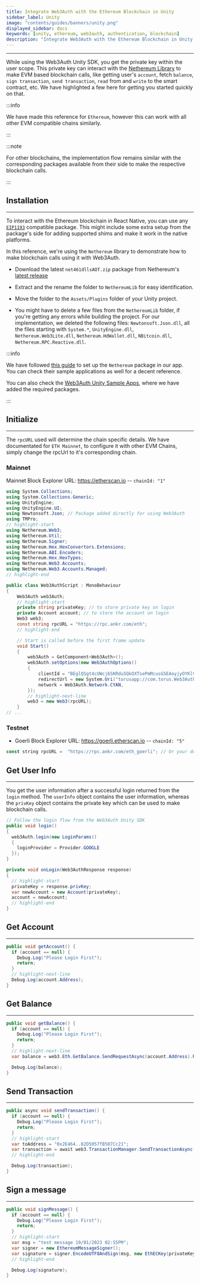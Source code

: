 ```yaml
---
title: Integrate Web3Auth with the Ethereum Blockchain in Unity
sidebar_label: Unity
image: "contents/guides/banners/unity.png"
displayed_sidebar: docs
keywords: [unity, ethereum, web3auth, authentication, blockchain]
description: "Integrate Web3Auth with the Ethereum Blockchain in Unity | Documentation - Web3Auth"
---
```


---

While using the Web3Auth Unity SDK, you get the private key within the user scope. This private key can interact with the
[Nethereum Library](https://nethereum.com/) to make EVM based blockchain calls, like getting user's `account`, fetch `balance`, `sign transaction`,
`send transaction`, `read` from and `write` to the smart contract, etc. We have highlighted a few here for getting you started quickly on that.

:::info

We have made this reference for `Ethereum`, however this can work with all other EVM compatible chains similarly.

:::

:::note

For other blockchains, the implementation flow remains similar with the corresponding packages available from their side to make the respective
blockchain calls.

:::

## Installation

---

To interact with the Ethereum blockchain in React Native, you can use any [`EIP1193`](https://eips.ethereum.org/EIPS/eip-1193) compatible package.
This might include some extra setup from the package's side for adding supported shims and make it work in the native platforms.

In this reference, we're using the `Nethereum` library to demonstrate how to make blockchain calls using it with Web3Auth.

- Download the latest `net461dllsAOT.zip` package from Nethereum's [latest release](https://github.com/Nethereum/Nethereum/releases)

- Extract and the rename the folder to `NethereumLib` for easy identification.

- Move the folder to the `Assets/Plugins` folder of your Unity project.

- You might have to delete a few files from the `NethereumLib` folder, if you're getting any errors while building the project. For our
  implementation, we deleted the following files: `Newtonsoft.Json.dll`, all the files starting with `System.*`, `UnityEngine.dll`,
  `Nethereum.Web3Lite.dll`, `Nethereum.HdWallet.dll`, `NBitcoin.dll`, `Nethereum.RPC.Reactive.dll`.

:::info

We have followed [this guide](https://docs.nethereum.com/en/latest/unity3d-introduction/) to set up the `Nethereum` package in our app. You can check
their sample applications as well for a decent reference.

You can also check the [Web3Auth Unity Sample Apps](https://github.com/Web3Auth/examples/tree/main/unity), where we have added the required packages.

:::

## Initialize

---

The `rpcURL` used will determine the chain specific details. We have documentated for `ETH Mainnet`, to configure it with other EVM Chains, simply
change the rpcUrl to it's corresponding chain.

### Mainnet

Mainnet Block Explorer URL: https://etherscan.io -- `chainId: "1"`

```cs
using System.Collections;
using System.Collections.Generic;
using UnityEngine;
using UnityEngine.UI;
using Newtonsoft.Json; // Package added directly for using Web3Auth
using TMPro;
// highlight-start
using Nethereum.Web3;
using Nethereum.Util;
using Nethereum.Signer;
using Nethereum.Hex.HexConvertors.Extensions;
using Nethereum.ABI.Encoders;
using Nethereum.Hex.HexTypes;
using Nethereum.Web3.Accounts;
using Nethereum.Web3.Accounts.Managed;
// highlight-end

public class Web3AuthScript : MonoBehaviour
{
    Web3Auth web3Auth;
    // highlight-start
    private string privateKey; // to store private key on login
    private Account account; // to store the account on login
    Web3 web3;
    const string rpcURL = "https://rpc.ankr.com/eth";
    // highlight-end

    // Start is called before the first frame update
    void Start()
    {
        web3Auth = GetComponent<Web3Auth>();
        web3Auth.setOptions(new Web3AuthOptions()
        {
            clientId = "BEglQSgt4cUWcj6SKRdu5QkOXTsePmMcusG5EAoyjyOYKlVRjIF1iCNnMOTfpzCiunHRrMui8TIwQPXdkQ8Yxuk",
            redirectUrl = new System.Uri("torusapp://com.torus.Web3AuthUnity/auth"),
            network = Web3Auth.Network.CYAN,
        });
        // highlight-next-line
        web3 = new Web3(rpcURL);
    }
// ...
```

### Testnet

- Goerli Block Explorer URL: https://goerli.etherscan.io -- `chainId: "5"`

```js
const string rpcURL =  "https://rpc.ankr.com/eth_goerli"; // Or your desired RPC Provider url
```

## Get User Info

---

You get the user information after a successful login returned from the `login` method. The `userInfo` object contains the user information, whereas
the `privKey` object contains the private key which can be used to make blockchain calls.

```cs
// Follow the login flow from the Web3Auth Unity SDK
public void login()
{
  web3Auth.login(new LoginParams()
  {
    loginProvider = Provider.GOOGLE
  });
}

private void onLogin(Web3AuthResponse response)
{
  // highlight-start
  privateKey = response.privKey;
  var newAccount = new Account(privateKey);
  account = newAccount;
  // highlight-end
}
```

## Get Account

---

```cs
public void getAccount() {
  if (account == null) {
    Debug.Log("Please Login First");
    return;
  }
  // highlight-next-line
  Debug.Log(account.Address);
}
```

## Get Balance

---

```cs
public void getBalance() {
  if (account == null) {
    Debug.Log("Please Login First");
    return;
  }
  // highlight-next-line
  var balance = web3.Eth.GetBalance.SendRequestAsync(account.Address).Result.Value;

  Debug.Log(balance);
}
```

## Send Transaction

---

```cs
public async void sendTransaction() {
  if (account == null) {
    Debug.Log("Please Login First");
    return;
  }
  // highlight-start
  var toAddress = "0x2E464..82D5057fB507Cc21";
  var transaction = await web3.TransactionManager.SendTransactionAsync(account.Address, toAddress, new Nethereum.Hex.HexTypes.HexBigInteger(1));
  // highlight-end

  Debug.Log(transaction);
}
```

## Sign a message

---

```cs
public void signMessage() {
  if (account == null) {
    Debug.Log("Please Login First");
    return;
  }
  // highlight-start
  var msg = "test message 19/01/2023 02:55PM";
  var signer = new EthereumMessageSigner();
  var signature = signer.EncodeUTF8AndSign(msg, new EthECKey(privateKey));
  // highlight-end

  Debug.Log(signature);
}
```
